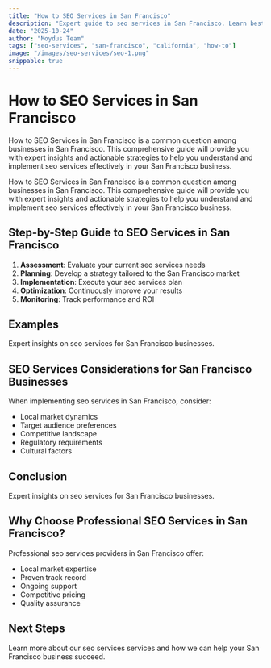 ```yaml
---
title: "How to SEO Services in San Francisco"
description: "Expert guide to seo services in San Francisco. Learn best practices, pricing, and strategies for San Francisco businesses."
date: "2025-10-24"
author: "Moydus Team"
tags: ["seo-services", "san-francisco", "california", "how-to"]
image: "/images/seo-services/seo-1.png"
snippable: true
---
```


# How to SEO Services in San Francisco

How to SEO Services in San Francisco is a common question among businesses in San Francisco. This comprehensive guide will provide you with expert insights and actionable strategies to help you understand and implement seo services effectively in your San Francisco business.

How to SEO Services in San Francisco is a common question among businesses in San Francisco. This comprehensive guide will provide you with expert insights and actionable strategies to help you understand and implement seo services effectively in your San Francisco business.

## Step-by-Step Guide to SEO Services in San Francisco

1. **Assessment**: Evaluate your current seo services needs
2. **Planning**: Develop a strategy tailored to the San Francisco market
3. **Implementation**: Execute your seo services plan
4. **Optimization**: Continuously improve your results
5. **Monitoring**: Track performance and ROI

## Examples

Expert insights on seo services for San Francisco businesses.

## SEO Services Considerations for San Francisco Businesses

When implementing seo services in San Francisco, consider:
- Local market dynamics
- Target audience preferences
- Competitive landscape
- Regulatory requirements
- Cultural factors

## Conclusion

Expert insights on seo services for San Francisco businesses.

## Why Choose Professional SEO Services in San Francisco?

Professional seo services providers in San Francisco offer:
- Local market expertise
- Proven track record
- Ongoing support
- Competitive pricing
- Quality assurance

## Next Steps

Learn more about our seo services services and how we can help your San Francisco business succeed.

<GeoCTA 
  city="San Francisco"
  service="SEO Services"
  ctaText="Get Started Today"
/>
